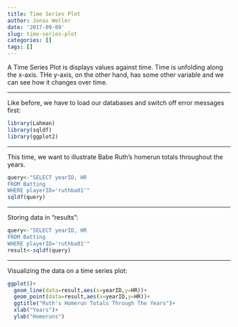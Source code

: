 ```yaml
---
title: Time Series Plot
author: Jonas Weller
date: '2017-09-09'
slug: time-series-plot
categories: []
tags: []
---
```


A Time Series Plot is displays values against time. Time is unfolding along the x-axis. THe y-axis, on the other hand, has some other variable and we can see how it changes over time.  

<!--more-->

***

Like before, we have to load our databases and switch off error messages first:
```r
library(Lahman)
library(sqldf)
library(ggplot2)
```

***

This time, we want to illustrate Babe Ruth's homerun totals throughout the years. 
```r
query<-"SELECT yearID, HR
FROM Batting
WHERE playerID='ruthba01'"
sqldf(query)
```

***

Storing data in "results":
```r
query<-"SELECT yearID, HR
FROM Batting
WHERE playerID='ruthba01'"
result<-sqldf(query)
```


***

Visualizing the data on a time series plot:
```r
ggplot()+
  geom_line(data=result,aes(x=yearID,y=HR))+
  geom_point(data=result,aes(x=yearID,y=HR))+
  ggtitle("Ruth's Homerun Totals Through The Years")+
  xlab("Years")+
  ylab("Homeruns")
```

